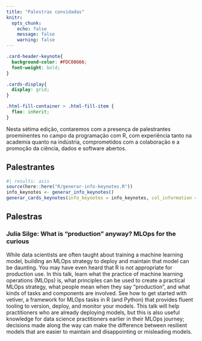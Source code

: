 ```yaml
---
title: "Palestras convidadas"
knitr:
  opts_chunk: 
    echo: false
    message: false
    warning: false
---
```



```css
.card-header-keynote{
  background-color: #FDC08666;
  font-weight: bold;
}

.cards-display{
  display: grid;
}

.html-fill-container > .html-fill-item {
  flex: inherit;
}
```

Nesta sétima edição, contaremos com a presença de palestrantes proeminentes no campo da programação com R, com experiência tanto na academia quanto na indústria, comprometidos com a colaboração e a promoção da ciência, dados e software abertos. 

## Palestrantes

```r
#| results: asis
source(here::here("R/generar-info-keynotes.R"))
info_keynotes <- generar_info_keynotes()
generar_cards_keynotes(info_keynotes = info_keynotes, col_information = "info_pt")

```


## Palestras


### Julia Silge: What is “production” anyway? MLOps for the curious

While data scientists are often taught about training a machine learning model, building an MLOps strategy to deploy and maintain that model can be daunting. You may have even heard that R is not appropriate for production use. In this talk, learn what the practice of machine learning operations (MLOps) is, what principles can be used to create a practical MLOps strategy, what people mean when they say "production", and what kinds of tasks and components are involved. See how to get started with vetiver, a framework for MLOps tasks in R (and Python) that provides fluent tooling to version, deploy, and monitor your models. This talk will help practitioners who are already deploying models, but this is also useful knowledge for data science practitioners earlier in their MLOps journey; decisions made along the way can make the difference between resilient models that are easier to maintain and disappointing or misleading models.


<!-- font awesome -->

```{=html}
<script src="https://kit.fontawesome.com/1f72d6921a.js" crossorigin="anonymous"></script>
```
<!-- font awesome -->